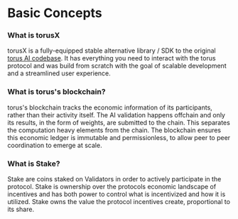 
# Basic Concepts

### What is torusX

torusX is a fully-equipped stable alternative library / SDK to the original [torus AI codebase](https://github.com/torus-ai/torus). It has everything you need to interact with the torus protocol and was build from scratch with the goal of scalable development and a streamlined user experience. 

### What is torus's blockchain?

torus's blockchain tracks the economic information of its participants, rather than their activity itself. The AI validation happens offchain and only its results, in the form of weights, are submitted to the chain. This separates the computation heavy elements from the chain. The blockchain ensures this economic ledger is immutable and permissionless, to allow peer to peer coordination to emerge at scale. 

### What is Stake?

Stake are coins staked on Validators in order to actively participate in the protocol. Stake is ownership over the protocols economic landscape of incentives and has both power to control what is incentivized and how it is utilized. Stake owns the value the protocol incentives create, proportional to its share. 


<BasicsCards />

<br />
